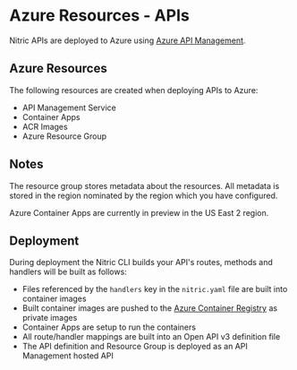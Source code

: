
# Azure Resources - APIs

Nitric APIs are deployed to Azure using [Azure API Management](https://azure.microsoft.com/en-us/services/api-management/).

## Azure Resources

The following resources are created when deploying APIs to Azure:

- API Management Service
- Container Apps
- ACR Images
- Azure Resource Group

## Notes

The resource group stores metadata about the resources.
All metadata is stored in the region nominated by the region which you have configured.

Azure Container Apps are currently in preview in the US East 2 region.

## Deployment

During deployment the Nitric CLI builds your API's routes, methods and handlers will be built as follows:

- Files referenced by the `handlers` key in the `nitric.yaml` file are built into container images
- Built container images are pushed to the [Azure Container Registry](https://azure.microsoft.com/en-us/services/container-registry/) as private images
- Container Apps are setup to run the containers
- All route/handler mappings are built into an Open API v3 definition file
- The API definition and Resource Group is deployed as an API Management hosted API
